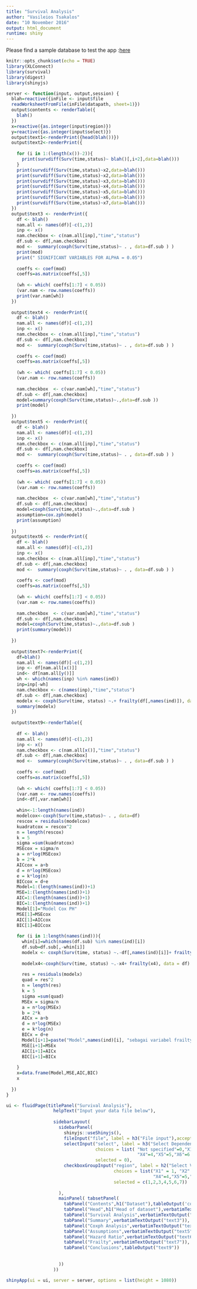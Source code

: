 ```yaml
---
title: "Survival Analysis"
author: "Vasileios Tsakalos"
date: "10 November 2016"
output: html_document
runtime: shiny
---
```

Please find a sample database to test the app :<a href="https://github.com/VasTsak/Survival.Analysis/blob/master/Database.xls?raw=true">here</a>

```r
knitr::opts_chunk$set(echo = TRUE)
library(XLConnect)
library(survival)
library(digest)
library(shinyjs)
```

```r

server <- function(input, output,session) {
  blah=reactive({inFile <- input$file
  readWorksheetFromFile(inFile$datapath, sheet=1)}) 
  output$contents <- renderTable({
    blah()
  })
  x=reactive({as.integer(input$region)})
  y=reactive({as.integer(input$select)})
  output$text1<-renderPrint({head(blah())})
  output$text2<-renderPrint({
    
    for (i in 1:(length(x())-2)){
      print(survdiff(Surv(time,status)~ blah()[,i+2],data=blah()))
    }
    print(survdiff(Surv(time,status)~x2,data=blah()))
    print(survdiff(Surv(time,status)~x2,data=blah()))
    print(survdiff(Surv(time,status)~x3,data=blah()))
    print(survdiff(Surv(time,status)~x4,data=blah()))
    print(survdiff(Surv(time,status)~x5,data=blah()))
    print(survdiff(Surv(time,status)~x6,data=blah()))
    print(survdiff(Surv(time,status)~x7,data=blah()))
  })
  output$text3 <- renderPrint({ 
    df <- blah()
    nam.all <- names(df)[-c(1,2)]
    inp <- x()
    nam.checkbox <- c(nam.all[inp],"time","status")
    df.sub <- df[,nam.checkbox] 
    mod <-  summary(coxph(Surv(time,status)~ . , data=df.sub ) )
    print(mod)
    print(" SIGNIFICANT VARIABLES FOR ALPHA = 0.05")
    
    coeffs <- coef(mod)
    coeffs=as.matrix(coeffs[,5])
    
    (wh <- which( coeffs[1:7] < 0.05))
    (var.nam <- row.names(coeffs))
    print(var.nam[wh])
  })
  
  output$text4 <- renderPrint({ 
    df <- blah()
    nam.all <- names(df)[-c(1,2)]
    inp <- x()
    nam.checkbox <- c(nam.all[inp],"time","status")
    df.sub <- df[,nam.checkbox] 
    mod <-  summary(coxph(Surv(time,status)~ . , data=df.sub ) )
    
    coeffs <- coef(mod)
    coeffs=as.matrix(coeffs[,5])
    
    (wh <- which( coeffs[1:7] < 0.05))
    (var.nam <- row.names(coeffs))
    
    nam.checkbox  <- c(var.nam[wh],"time","status")
    df.sub <- df[,nam.checkbox] 
    model=summary(coxph(Surv(time,status)~.,data=df.sub ))
    print(model)
    
  })
  output$text5 <- renderPrint({ 
    df <- blah()
    nam.all <- names(df)[-c(1,2)]
    inp <- x()
    nam.checkbox <- c(nam.all[inp],"time","status")
    df.sub <- df[,nam.checkbox] 
    mod <-  summary(coxph(Surv(time,status)~ . , data=df.sub ) )
    
    coeffs <- coef(mod)
    coeffs=as.matrix(coeffs[,5])
    
    (wh <- which( coeffs[1:7] < 0.05))
    (var.nam <- row.names(coeffs))
    
    nam.checkbox  <- c(var.nam[wh],"time","status")
    df.sub <- df[,nam.checkbox] 
    model=coxph(Surv(time,status)~.,data=df.sub )
    assumption=cox.zph(model)
    print(assumption)
    
  })
  output$text6 <- renderPrint({ 
    df <- blah()
    nam.all <- names(df)[-c(1,2)]
    inp <- x()
    nam.checkbox <- c(nam.all[inp],"time","status")
    df.sub <- df[,nam.checkbox] 
    mod <-  summary(coxph(Surv(time,status)~ . , data=df.sub ) )
    
    coeffs <- coef(mod)
    coeffs=as.matrix(coeffs[,5])
    
    (wh <- which( coeffs[1:7] < 0.05))
    (var.nam <- row.names(coeffs))
    
    nam.checkbox  <- c(var.nam[wh],"time","status")
    df.sub <- df[,nam.checkbox] 
    model=coxph(Surv(time,status)~.,data=df.sub )
    print(summary(model))
    
  })
  
  output$text7<-renderPrint({
    df=blah()
    nam.all <- names(df)[-c(1,2)]
    inp <- df[nam.all[x()]]
    ind<- df[nam.all[y()]]
    wh <- which(names(inp) %in% names(ind))
    inp=inp[-wh]
    nam.checkbox <- c(names(inp),"time","status")
    df.sub <- df[,nam.checkbox] 
    modelx <- coxph(Surv(time, status) ~.+ frailty(df[,names(ind)]), data = df.sub)
    summary(modelx)
  })
  
  output$text9<-renderTable({
    
    df <- blah()
    nam.all <- names(df)[-c(1,2)]
    inp <- x()
    nam.checkbox <- c(nam.all[x()],"time","status")
    df.sub <- df[,nam.checkbox] 
    mod <-  summary(coxph(Surv(time,status)~ . , data=df.sub ) )
    
    coeffs <- coef(mod)
    coeffs=as.matrix(coeffs[,5])
    
    (wh <- which( coeffs[1:7] < 0.05))
    (var.nam <- row.names(coeffs))
    ind<-df[,var.nam[wh]]
    
    whin<-1:length(names(ind))
    modelcox<-coxph(Surv(time,status)~ . , data=df)
    rescox = residuals(modelcox)
    kuadratcox = rescox^2
    n = length(rescox)
    k = 5
    sigma =sum(kuadratcox)
    MSEcox = sigma/n
    a = n*log(MSEcox)
    b = 2*k
    AICcox = a+b
    d = n*log(MSEcox)
    e = k*log(n)
    BICcox = d+e
    Model=1:(length(names(ind))+1)
    MSE=1:(length(names(ind))+1)
    AIC=1:(length(names(ind))+1)
    BIC=1:(length(names(ind))+1)
    Model[1]="Model Cox PH"
    MSE[1]=MSEcox
    AIC[1]=AICcox
    BIC[1]=BICcox
    
    for (i in 1:length(names(ind))){
      whin[i]=which(names(df.sub) %in% names(ind)[i])
      df.sub=df.sub[,-whin[i]]
      modelx <- coxph(Surv(time, status) ~.-df[,names(ind)[i]]+ frailty(df[,names(ind)[i]]), data = df.sub)
      
      modelx4<-coxph(Surv(time, status) ~.-x4+ frailty(x4), data = df)
      
      res = residuals(modelx)
      quad = res^2
      n = length(res)
      k = 5
      sigma =sum(quad)
      MSEx = sigma/n
      a = n*log(MSEx)
      b = 2*k
      AICx = a+b
      d = n*log(MSEx)
      e = k*log(n)
      BICx = d+e
      Model[i+1]=paste("Model",names(ind)[i], "sebagai variabel frailty")
      MSE[i+1]=MSEx
      AIC[i+1]=AICx
      BIC[i+1]=BICx
      
    }
    x=data.frame(Model,MSE,AIC,BIC)
    x
    
  })
}

ui <- fluidPage(titlePanel("Survival Analysis"),
                  helpText("Input your data file below"),
                  
                  sidebarLayout(
                    sidebarPanel(
                      shinyjs::useShinyjs(),
                      fileInput("file", label = h3("File input"),accept = c(".xls")),
                      selectInput("select", label = h3("Select Dependent Variable"),
                                  choices = list( "Not specified"=0,"X1" = 1, "X2" = 2,"X3"=3,
                                                  "X4"=4,"X5"=5,"X6"=6 ,"X7"=7), 
                                  selected = 0),
                      checkboxGroupInput("region", label = h2("Select Variables"),
                                         choices = list("X1" = 1, "X2" = 2,"X3"=3,
                                                        "X4"=4,"X5"=5,"X6"=6 ,"X7"=7),
                                         selected = c(1,2,3,4,5,6,7))
                      
                    ),
                    mainPanel( tabsetPanel(
                      tabPanel("Contents",h1("Dataset"),tableOutput('contents')),
                      tabPanel("Head",h1("Head of dataset"),verbatimTextOutput("text1")),
                      tabPanel("Survival Analysis",verbatimTextOutput("text2")),
                      tabPanel("Summary",verbatimTextOutput("text3")),
                      tabPanel("Coxph Analysis",verbatimTextOutput("text4")),
                      tabPanel("Assumptions",verbatimTextOutput("text5")),
                      tabPanel("Hazard Ratio",verbatimTextOutput("text6")),
                      tabPanel("Frailty",verbatimTextOutput("text7")),
                      tabPanel("Conclusions",tableOutput("text9"))
                      
                      
                    ))
                  ))

shinyApp(ui = ui, server = server, options = list(height = 1080))
```
